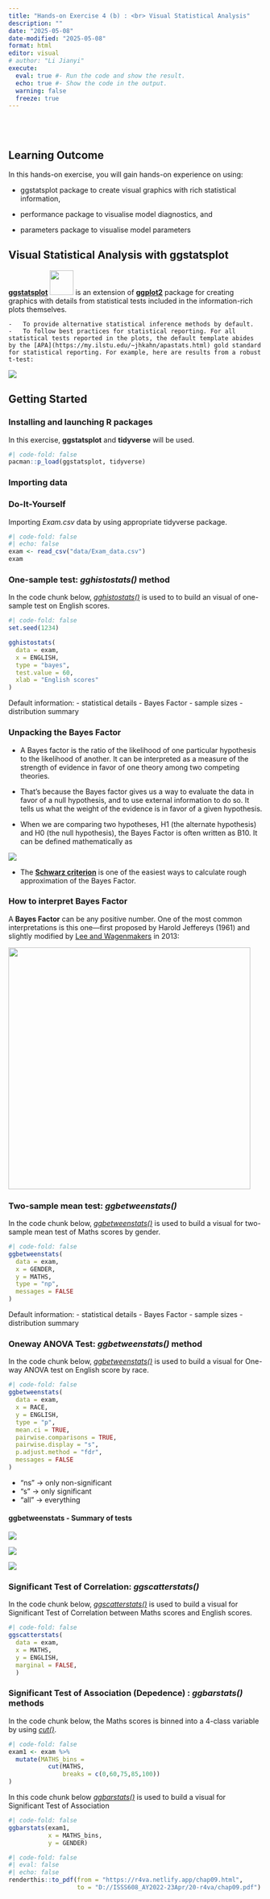 ```yaml
---
title: "Hands-on Exercise 4 (b) : <br> Visual Statistical Analysis"
description: ""
date: "2025-05-08"
date-modified: "2025-05-08"
format: html
editor: visual
# author: "Li Jianyi"
execute:
  eval: true #- Run the code and show the result.
  echo: true #- Show the code in the output.
  warning: false
  freeze: true
---
```

<!-- ::: {.callout-note} -->
<!-- ```{r} -->
<!-- #| code-fold: false -->
<!-- #| code-summary: "Click to view code" -->
<!-- ``` -->
<!-- ::: -->
<br> <br>


## Learning Outcome

In this hands-on exercise, you will gain hands-on experience on using:

-   ggstatsplot package to create visual graphics with rich statistical information,

-   performance package to visualise model diagnostics, and

-   parameters package to visualise model parameters

## Visual Statistical Analysis with **ggstatsplot**

[**ggstatsplot**](https://indrajeetpatil.github.io/ggstatsplot/index.html) ![](chap10/img/image1.jpg){width="47" height="49"} is an extension of [**ggplot2**](https://ggplot2.tidyverse.org/) package for creating graphics with details from statistical tests included in the information-rich plots themselves.

```         
-   To provide alternative statistical inference methods by default.
-   To follow best practices for statistical reporting. For all statistical tests reported in the plots, the default template abides by the [APA](https://my.ilstu.edu/~jhkahn/apastats.html) gold standard for statistical reporting. For example, here are results from a robust t-test:
```

![](chap10/img/image2.jpg)


## Getting Started

### Installing and launching R packages

In this exercise, **ggstatsplot** and **tidyverse** will be used.

```r
#| code-fold: false
pacman::p_load(ggstatsplot, tidyverse)
```

### Importing data

::: callout-note
### Do-It-Yourself

Importing *Exam.csv* data by using appropriate tidyverse package.
:::

```r
#| code-fold: false
#| echo: false
exam <- read_csv("data/Exam_data.csv")
exam
```

### One-sample test: *gghistostats()* method

In the code chunk below, [*gghistostats()*](https://indrajeetpatil.github.io/ggstatsplot/reference/gghistostats.html) is used to to build an visual of one-sample test on English scores.

```r
#| code-fold: false
set.seed(1234)

gghistostats(
  data = exam,
  x = ENGLISH,
  type = "bayes",
  test.value = 60,
  xlab = "English scores"
)
```

Default information: - statistical details - Bayes Factor - sample sizes - distribution summary

### Unpacking the Bayes Factor

-   A Bayes factor is the ratio of the likelihood of one particular hypothesis to the likelihood of another. It can be interpreted as a measure of the strength of evidence in favor of one theory among two competing theories.

-   That's because the Bayes factor gives us a way to evaluate the data in favor of a null hypothesis, and to use external information to do so. It tells us what the weight of the evidence is in favor of a given hypothesis.

-   When we are comparing two hypotheses, H1 (the alternate hypothesis) and H0 (the null hypothesis), the Bayes Factor is often written as B10. It can be defined mathematically as

![](chap10/img/image5.jpg)


-   The [**Schwarz criterion**](https://www.statisticshowto.com/bayesian-information-criterion/) is one of the easiest ways to calculate rough approximation of the Bayes Factor.

### How to interpret Bayes Factor

A **Bayes Factor** can be any positive number. One of the most common interpretations is this one---first proposed by Harold Jeffereys (1961) and slightly modified by [Lee and Wagenmakers](https://www-tandfonline-com.libproxy.smu.edu.sg/doi/pdf/10.1080/00031305.1999.10474443?needAccess=true) in 2013:

![](chap10/img/image6.jpg){width="480"}


### Two-sample mean test: *ggbetweenstats()*

In the code chunk below, [*ggbetweenstats()*](https://indrajeetpatil.github.io/ggstatsplot/reference/ggbetweenstats.html) is used to build a visual for two-sample mean test of Maths scores by gender.

```r
#| code-fold: false
ggbetweenstats(
  data = exam,
  x = GENDER, 
  y = MATHS,
  type = "np",
  messages = FALSE
)
```

Default information: - statistical details - Bayes Factor - sample sizes - distribution summary

### Oneway ANOVA Test: *ggbetweenstats()* method

In the code chunk below, [*ggbetweenstats()*](https://indrajeetpatil.github.io/ggstatsplot/reference/ggbetweenstats.html) is used to build a visual for One-way ANOVA test on English score by race.

```r
#| code-fold: false
ggbetweenstats(
  data = exam,
  x = RACE, 
  y = ENGLISH,
  type = "p",
  mean.ci = TRUE, 
  pairwise.comparisons = TRUE, 
  pairwise.display = "s",
  p.adjust.method = "fdr",
  messages = FALSE
)
```

-   "ns" → only non-significant
-   "s" → only significant
-   "all" → everything

#### ggbetweenstats - Summary of tests

![](chap10/img/image7.jpg)

![](chap10/img/image8.jpg)

![](chap10/img/image9.jpg)


### Significant Test of Correlation: *ggscatterstats()*

In the code chunk below, [*ggscatterstats()*](https://indrajeetpatil.github.io/ggstatsplot/reference/ggscatterstats.html) is used to build a visual for Significant Test of Correlation between Maths scores and English scores.

```r
#| code-fold: false
ggscatterstats(
  data = exam,
  x = MATHS,
  y = ENGLISH,
  marginal = FALSE,
  )
```

### Significant Test of Association (Depedence) : *ggbarstats()* methods

In the code chunk below, the Maths scores is binned into a 4-class variable by using [*cut()*](https://www.rdocumentation.org/packages/base/versions/3.6.2/topics/cut).

```r
#| code-fold: false
exam1 <- exam %>% 
  mutate(MATHS_bins = 
           cut(MATHS, 
               breaks = c(0,60,75,85,100))
)
```

In this code chunk below [*ggbarstats()*](https://indrajeetpatil.github.io/ggstatsplot/reference/ggbarstats.html) is used to build a visual for Significant Test of Association

```r
#| code-fold: false
ggbarstats(exam1, 
           x = MATHS_bins, 
           y = GENDER)
```

```r
#| code-fold: false
#| eval: false
#| echo: false
renderthis::to_pdf(from = "https://r4va.netlify.app/chap09.html",
                   to = "D://ISSS608_AY2022-23Apr/20-r4va/chap09.pdf")
```
